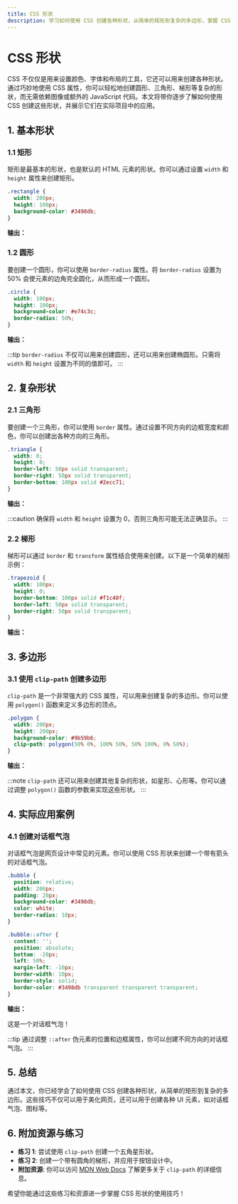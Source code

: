 ```yaml
---
title: CSS 形状
description: 学习如何使用 CSS 创建各种形状，从简单的矩形到复杂的多边形，掌握 CSS 形状的基本原理和实际应用。
---
```


# CSS 形状

CSS 不仅仅是用来设置颜色、字体和布局的工具，它还可以用来创建各种形状。通过巧妙地使用 CSS 属性，你可以轻松地创建圆形、三角形、梯形等复杂的形状，而无需依赖图像或额外的 JavaScript 代码。本文将带你逐步了解如何使用 CSS 创建这些形状，并展示它们在实际项目中的应用。

## 1. 基本形状

### 1.1 矩形

矩形是最基本的形状，也是默认的 HTML 元素的形状。你可以通过设置 `width` 和 `height` 属性来创建矩形。

```css
.rectangle {
  width: 200px;
  height: 100px;
  background-color: #3498db;
}
```

**输出：**
<div style={{ width: '200px', height: '100px', backgroundColor: '#3498db' }}></div>

### 1.2 圆形

要创建一个圆形，你可以使用 `border-radius` 属性。将 `border-radius` 设置为 50% 会使元素的边角完全圆化，从而形成一个圆形。

```css
.circle {
  width: 100px;
  height: 100px;
  background-color: #e74c3c;
  border-radius: 50%;
}
```

**输出：**
<div style={{ width: '100px', height: '100px', backgroundColor: '#e74c3c', borderRadius: '50%' }}></div>

:::tip
`border-radius` 不仅可以用来创建圆形，还可以用来创建椭圆形。只需将 `width` 和 `height` 设置为不同的值即可。
:::

## 2. 复杂形状

### 2.1 三角形

要创建一个三角形，你可以使用 `border` 属性。通过设置不同方向的边框宽度和颜色，你可以创建出各种方向的三角形。

```css
.triangle {
  width: 0;
  height: 0;
  border-left: 50px solid transparent;
  border-right: 50px solid transparent;
  border-bottom: 100px solid #2ecc71;
}
```

**输出：**
<div style={{ width: 0, height: 0, borderLeft: '50px solid transparent', borderRight: '50px solid transparent', borderBottom: '100px solid #2ecc71' }}></div>

:::caution
确保将 `width` 和 `height` 设置为 0，否则三角形可能无法正确显示。
:::

### 2.2 梯形

梯形可以通过 `border` 和 `transform` 属性结合使用来创建。以下是一个简单的梯形示例：

```css
.trapezoid {
  width: 100px;
  height: 0;
  border-bottom: 100px solid #f1c40f;
  border-left: 50px solid transparent;
  border-right: 50px solid transparent;
}
```

**输出：**
<div style={{ width: '100px', height: '0', borderBottom: '100px solid #f1c40f', borderLeft: '50px solid transparent', borderRight: '50px solid transparent' }}></div>

## 3. 多边形

### 3.1 使用 `clip-path` 创建多边形

`clip-path` 是一个非常强大的 CSS 属性，可以用来创建复杂的多边形。你可以使用 `polygon()` 函数来定义多边形的顶点。

```css
.polygon {
  width: 200px;
  height: 200px;
  background-color: #9b59b6;
  clip-path: polygon(50% 0%, 100% 50%, 50% 100%, 0% 50%);
}
```

**输出：**
<div style={{ width: '200px', height: '200px', backgroundColor: '#9b59b6', clipPath: 'polygon(50% 0%, 100% 50%, 50% 100%, 0% 50%)' }}></div>

:::note
`clip-path` 还可以用来创建其他复杂的形状，如星形、心形等。你可以通过调整 `polygon()` 函数的参数来实现这些形状。
:::

## 4. 实际应用案例

### 4.1 创建对话框气泡

对话框气泡是网页设计中常见的元素。你可以使用 CSS 形状来创建一个带有箭头的对话框气泡。

```css
.bubble {
  position: relative;
  width: 200px;
  padding: 20px;
  background-color: #3498db;
  color: white;
  border-radius: 10px;
}

.bubble::after {
  content: '';
  position: absolute;
  bottom: -20px;
  left: 50%;
  margin-left: -10px;
  border-width: 10px;
  border-style: solid;
  border-color: #3498db transparent transparent transparent;
}
```

**输出：**
<div style={{ position: 'relative', width: '200px', padding: '20px', backgroundColor: '#3498db', color: 'white', borderRadius: '10px' }}>
  <div style={{ position: 'absolute', bottom: '-20px', left: '50%', marginLeft: '-10px', borderWidth: '10px', borderStyle: 'solid', borderColor: '#3498db transparent transparent transparent' }}></div>
  这是一个对话框气泡！
</div>

:::tip
通过调整 `::after` 伪元素的位置和边框属性，你可以创建不同方向的对话框气泡。
:::

## 5. 总结

通过本文，你已经学会了如何使用 CSS 创建各种形状，从简单的矩形到复杂的多边形。这些技巧不仅可以用于美化网页，还可以用于创建各种 UI 元素，如对话框气泡、图标等。

## 6. 附加资源与练习

- **练习 1**: 尝试使用 `clip-path` 创建一个五角星形状。
- **练习 2**: 创建一个带有圆角的梯形，并应用于按钮设计中。
- **附加资源**: 你可以访问 [MDN Web Docs](https://developer.mozilla.org/en-US/docs/Web/CSS/clip-path) 了解更多关于 `clip-path` 的详细信息。

希望你能通过这些练习和资源进一步掌握 CSS 形状的使用技巧！